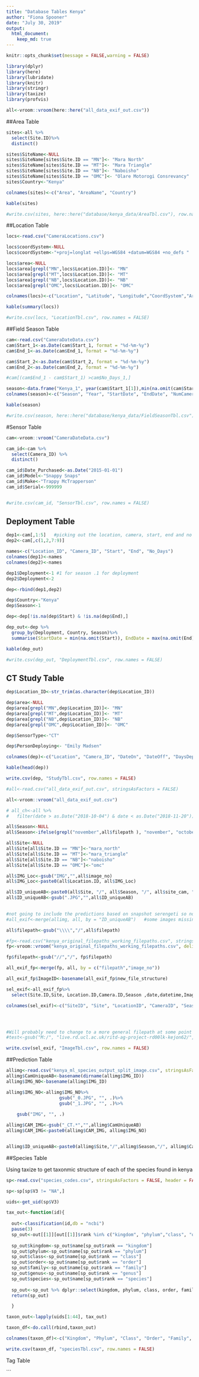 ```yaml
---
title: "Database Tables Kenya"
author: "Fiona Spooner"
date: "July 30, 2019"
output: 
  html_document:
    keep_md: true
---
```


```r
knitr::opts_chunk$set(message = FALSE,warning = FALSE)
```

```r
library(dplyr)
library(here)
library(lubridate)
library(knitr)
library(stringr)
library(taxize)
library(profvis)

```


```r

all<-vroom::vroom(here::here("all_data_exif_out.csv"))

```


##Area Table

```r

sites<-all %>%
  select(Site.ID)%>%
  distinct()

sites$SiteName<-NULL
sites$SiteName[sites$Site.ID == "MN"]<- "Mara North"
sites$SiteName[sites$Site.ID == "MT"]<- "Mara Triangle"
sites$SiteName[sites$Site.ID == "NB"]<- "Naboisho"
sites$SiteName[sites$Site.ID == "OMC"]<- "Olare Motorogi Consrevancy"
sites$Country<-"Kenya"

colnames(sites)<-c("Area", "AreaName", "Country")

kable(sites)

#write.csv(sites, here::here("database/kenya_data/AreaTbl.csv"), row.names = FALSE)

```


##Location Table

```r

locs<-read.csv("CameraLocations.csv")

locs$coordSystem<-NULL
locs$coordSystem<-"+proj=longlat +ellps=WGS84 +datum=WGS84 +no_defs "

locs$area<-NULL
locs$area[grepl("MN",locs$Location.ID)]<- "MN"
locs$area[grepl("MT",locs$Location.ID)]<- "MT"
locs$area[grepl("NB",locs$Location.ID)]<- "NB"
locs$area[grepl("OMC",locs$Location.ID)]<- "OMC"

colnames(locs)<-c("Location", "Latitude", "Longitude","CoordSystem","Area" )

kable(summary(locs))

#write.csv(locs, "LocationTbl.csv", row.names = FALSE)


```


##Field Season Table

```r

cam<-read.csv("CameraDateData.csv")
cam$Start_1<-as.Date(cam$Start_1, format = "%d-%m-%y")
cam$End_1<-as.Date(cam$End_1, format = "%d-%m-%y")

cam$Start_2<-as.Date(cam$Start_2, format = "%d-%m-%y")
cam$End_2<-as.Date(cam$End_2, format = "%d-%m-%y")

#cam[(cam$End_1 - cam$Start_1) >cam$No_Days_1,]

season<-data.frame("Kenya_1", year(cam$Start_1[1]),min(na.omit(cam$Start_1)),max(na.omit(cam$End_2)), nrow(cam), "Kenya")
colnames(season)<-c("Season", "Year", "StartDate", "EndDate", "NumCameras", "Country")

kable(season)

#write.csv(season, here::here("database/kenya_data/FieldSeasonTbl.csv"), row.names = FALSE)

```


#Sensor Table
```r
cam<-vroom::vroom("CameraDateData.csv")

cam_id<-cam %>% 
  select(Camera_ID) %>% 
  distinct()

cam_id$Date_Purchased<-as.Date("2015-01-01")
cam_id$Model<-"Snappy Snaps"
cam_id$Make<-"Trappy McTrapperson"
cam_id$Serial<-999999


#write.csv(cam_id, "SensorTbl.csv", row.names = FALSE)

```

## Deployment Table

```r

dep1<-cam[,1:5]   #picking out the location, camera, start, end and no days for each deployment
dep2<-cam[,c(1,2,7:9)]

names<-c("Location_ID", "Camera_ID", "Start", "End", "No_Days")
colnames(dep1)<-names
colnames(dep2)<-names

dep1$Deployment<-1 #1 for season .1 for deployment
dep2$Deployment<-2

dep<-rbind(dep1,dep2)

dep$Country<-"Kenya"
dep$Season<-1

dep<-dep[!is.na(dep$Start) & !is.na(dep$End),]

dep_out<-dep %>%
  group_by(Deployment, Country, Season)%>%
  summarise(StartDate = min(na.omit(Start)), EndDate = max(na.omit(End)), NumCameras = n())

kable(dep_out)

#write.csv(dep_out, "DeploymentTbl.csv", row.names = FALSE)


```

## CT Study Table
```r

dep$Location_ID<-str_trim(as.character(dep$Location_ID))

dep$area<-NULL
dep$area[grepl("MN",dep$Location_ID)]<- "MN"
dep$area[grepl("MT",dep$Location_ID)]<- "MT"
dep$area[grepl("NB",dep$Location_ID)]<- "NB"
dep$area[grepl("OMC",dep$Location_ID)]<- "OMC"

dep$SensorType<-"CT"

dep$PersonDeploying<- "Emily Madsen"

colnames(dep)<-c("Location", "Camera_ID", "DateOn", "DateOff", "DaysDeployed","Deployment", "Country", "Season", "Area", "SensorType", "PersonDeploying")

kable(head(dep))

write.csv(dep, "StudyTbl.csv", row.names = FALSE)

```


```r
#all<-read.csv("all_data_exif_out.csv", stringsAsFactors = FALSE)

all<-vroom::vroom("all_data_exif_out.csv")

# all_ch<-all %>% 
#   filter(date > as.Date("2018-10-04") & date < as.Date("2018-11-20"))

all$Season<-NULL
all$Season<-ifelse(grepl("november",all$filepath ), "november", "october")

all$Site<-NULL
all$Site[all$Site.ID == "MN"]<-"mara_north"
all$Site[all$Site.ID == "MT"]<-"mara_triangle"
all$Site[all$Site.ID == "NB"]<-"naboisho"
all$Site[all$Site.ID == "OMC"]<-"omc"

all$IMG_Loc<-gsub("IMG","",all$image_no)
all$IMG_Loc<-paste0(all$Location.ID, all$IMG_Loc)

all$ID_uniqueAB<-paste0(all$Site, "/", all$Season, "/", all$site_cam, "/", all$IMG_Loc)
all$ID_uniqueAB<-gsub(".JPG","",all$ID_uniqueAB)
 

#not going to include the predictions based on snapshot serengeti so no need to merge in here
#all_exif<-merge(allimg, all, by = "ID_uniqueAB")   #some images missing - about 16000 - needs cleaning up after lunch

all$filepath<-gsub("\\\\","/",all$filepath)

```


```r
#fp<-read.csv("kenya_original_filepaths_working_filepaths.csv", stringsAsFactors = FALSE)
fp<-vroom::vroom("kenya_original_filepaths_working_filepaths.csv", delim = ",")

fp$filepath<-gsub("//","/", fp$filepath)

all_exif_fp<-merge(fp, all, by = c("filepath","image_no"))

all_exif_fp$ImageID<-basename(all_exif_fp$new_file_structure)

sel_exif<-all_exif_fp%>%
  select(Site.ID,Site, Location.ID,Camera.ID,Season ,date,datetime,ImageID, new_file_structure)

colnames(sel_exif)<-c("SiteID", "Site", "LocationID", "CameraID", "Season", "Date", "DateTime","ImageID",  "FileLocation")




#Will probably need to change to a more general filepath at some point
#test<-gsub("M:/", "live.rd.ucl.ac.uk/ritd-ag-project-rd00lk-kejon62/", sel_exif$FileLocation[1])

write.csv(sel_exif, "ImageTbl.csv", row.names = FALSE)


```

##Prediction Table

```r

allimg<-read.csv("kenya_ml_species_output_split_image.csv", stringsAsFactors = FALSE)
allimg$CamUniqueAB<-basename(dirname(allimg$IMG_ID))
allimg$IMG_NO<-basename(allimg$IMG_ID)

allimg$IMG_NO<-allimg$IMG_NO%>%
                    gsub("_0.JPG", "", .)%>%
                    gsub("_1.JPG", "", .)%>%
                  
    gsub("IMG", "", .)

allimg$CAM_IMG<-gsub("_CT.*","",allimg$CamUniqueAB)
allimg$CAM_IMG<-paste0(allimg$CAM_IMG, allimg$IMG_NO)


allimg$ID_uniqueAB<-paste0(allimg$Site,"/",allimg$Season,"/", allimg$CamUniqueAB, "/", allimg$CAM_IMG)
```


##Species Table

Using taxize to get taxonmic structure of each of the species found in kenya

```r
sp<-read.csv("species_codes.csv", stringsAsFactors = FALSE, header = FALSE, na.strings = FALSE)

sp<-sp[sp$V3 != "NA",]

uids<-get_uid(sp$V3)

tax_out<-function(id){
  
  out<-classification(id,db = "ncbi")
  pause(3)
  sp_out<-out[[1]][out[[1]]$rank %in% c("kingdom", "phylum","class", "order", "family", "genus", "species"),]
  
  sp_out$kingdom<-sp_out$name[sp_out$rank == "kingdom"]
  sp_out$phylum<-sp_out$name[sp_out$rank == "phylum"]
  sp_out$class<-sp_out$name[sp_out$rank == "class"]
  sp_out$order<-sp_out$name[sp_out$rank == "order"]
  sp_out$family<-sp_out$name[sp_out$rank == "family"]
  sp_out$genus<-sp_out$name[sp_out$rank == "genus"]
  sp_out$species<-sp_out$name[sp_out$rank == "species"]
  
  sp_out<-sp_out %>% dplyr::select(kingdom, phylum, class, order, family, genus, species) %>% distinct()
  return(sp_out)

  }

taxon_out<-lapply(uids[1:44], tax_out)

taxon_df<-do.call(rbind,taxon_out)

colnames(taxon_df)<-c("Kingdom", "Phylum", "Class", "Order", "Family", "Genus", "Species")

write.csv(taxon_df, "speciesTbl.csv", row.names = FALSE)

```


Tag Table

```